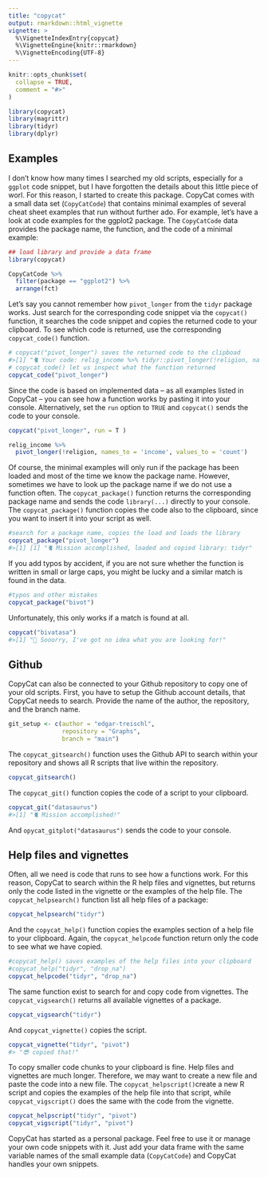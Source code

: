 ```yaml
---
title: "copycat"
output: rmarkdown::html_vignette
vignette: >
  %\VignetteIndexEntry{copycat}
  %\VignetteEngine{knitr::rmarkdown}
  %\VignetteEncoding{UTF-8}
---
```


```r
knitr::opts_chunk$set(
  collapse = TRUE,
  comment = "#>"
)
```

```r
library(copycat)
library(magrittr)
library(tidyr)
library(dplyr)
```

## Examples

I don't know how many times I searched my old scripts, especially for a `ggplot` code snippet, but I have forgotten the details about this little piece of worl. For this reason, I started to create this package. CopyCat comes with a small data set (`CopyCatCode`) that contains minimal examples of several cheat sheet examples that run without further ado. For example, let's have a look at code examples for the ggplot2 package. The `CopyCatCode` data provides the package name, the function, and the code of a minimal example:

```r
## load library and provide a data frame 
library(copycat)

CopyCatCode %>% 
  filter(package == "ggplot2") %>% 
  arrange(fct)
```


Let's say you cannot remember how `pivot_longer` from the `tidyr` package works. Just search for the corresponding code snippet via the `copycat()` function, it searches the code snippet and copies the returned code to your clipboard. To see which code is returned, use the corresponding `copycat_code()` function.

```r
# copycat("pivot_longer") saves the returned code to the clipboad
#>[1] "🐈 Your code: relig_income %>% tidyr::pivot_longer(!religion, names_to = #>'income', values_to = 'count')"
# copycat_code() let us inspect what the function returned 
copycat_code("pivot_longer")

```

Since the code is based on implemented data -- as all examples listed in CopyCat -- you can see how a function works by pasting it into your console. Alternatively, set the `run` option to `TRUE` and `copycat()` sends the code to your console.

```r
copycat("pivot_longer", run = T )
```

```r
relig_income %>% 
  pivot_longer(!religion, names_to = 'income', values_to = 'count')
```



Of course, the minimal examples will only run if the package has been loaded and most of the time we know the package name. However, sometimes we have to look up the package name if we do not use a function often. The `copycat_package()` function returns the corresponding package name and sends the code `library(...)` directly to your console. The `copycat_package()` function copies the code also to the clipboard, since you want to insert it into your script as well.

```r
#search for a package name, copies the load and loads the library
copycat_package("pivot_longer")
#>[1] [1] "🐈 Mission accomplished, loaded and copied library: tidyr"
```

If you add typos by accident, if you are not sure whether the function is written in small or large caps, you might be lucky and a similar match is found in the data.

```r
#typos and other mistakes 
copycat_package("bivot")
```

Unfortunately, this only works if a match is found at all.

```r
copycat("bivatasa")
#>[1] "💩 Sooorry, I've got no idea what you are looking for!"
```

## Github

CopyCat can also be connected to your Github repository to copy one of your old scripts. First, you have to setup the Github account details, that CopyCat needs to search. Provide the name of the author, the repository, and the branch name.

```r
git_setup <- c(author = "edgar-treischl",
               repository = "Graphs",
               branch = "main")
```

The `copycat_gitsearch()` function uses the Github API to search within your repository and shows all R scripts that live within the repository.


```r
copycat_gitsearch()
```

The `copycat_git()` function copies the code of a script to your clipboard.

```r
copycat_git("datasaurus")
#>[1] "🐈 Mission accomplished!"
```

And `opycat_gitplot("datasaurus")` sends the code to your console.

## Help files and vignettes

Often, all we need is code that runs to see how a functions work. For this reason, CopyCat to search within the R help files and vignettes, but returns only the code listed in the vignette or the examples of the help file. The `copycat_helpsearch()` function list all help files of a package:


```r
copycat_helpsearch("tidyr")
```

And the `copycat_help()` function copies the examples section of a help file to your clipboard. Again, the `copycat_helpcode` function return only the code to see what we have copied.

```r
#copycat_help() saves examples of the help files into your clipboard
#copycat_help("tidyr", "drop_na")
copycat_helpcode("tidyr", "drop_na")
```

The same function exist to search for and copy code from vignettes. The `copycat_vigsearch()` returns all available vignettes of a package. 

```r
copycat_vigsearch("tidyr")
```

And `copycat_vignette()` copies the script. 

```r
copycat_vignette("tidyr", "pivot")
#> "😎 copied that!"
```

To copy smaller code chunks to your clipboard is fine. Help files and vignettes are much longer. Therefore, we may want to create a new file and paste the code into a new file. The `copycat_helpscript()`create a new R script and copies the examples of the help file into that script, while `copycat_vigscript()` does the same with the code from the vignette.

```r
copycat_helpscript("tidyr", "pivot")
copycat_vigscript("tidyr", "pivot")
```


CopyCat has started as a personal package. Feel free to use it or manage your own code snippets with it. Just add your data frame with the same variable names of the small example data (`CopyCatCode`) and CopyCat handles your own snippets. 
